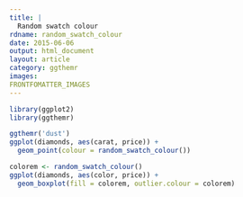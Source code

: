 ---
title: |
  Random swatch colour
rdname: random_swatch_colour
date: 2015-06-06
output: html_document
layout: article
category: ggthemr
images:
FRONTFOMATTER_IMAGES
---

```{r, echo = FALSE, message = FALSE}
library(ggplot2)
library(ggthemr)
```

```{r random_swatch_colour, cache = TRUE}
ggthemr('dust')
ggplot(diamonds, aes(carat, price)) +
  geom_point(colour = random_swatch_colour())

colorem <- random_swatch_colour()
ggplot(diamonds, aes(color, price)) +
  geom_boxplot(fill = colorem, outlier.colour = colorem)



```